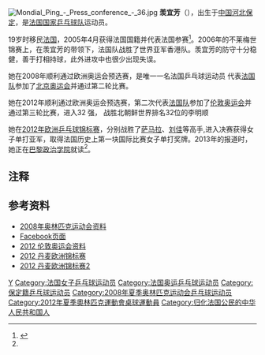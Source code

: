 {{noteTA|G1=Table Tennis}}
[[File:Mondial_Ping_-_Press_conference_-_36.jpg|thumb]]
'''羡宜芳'''（{{bd|1977年|8月20日}}），出生于[[中华人民共和国|中国]][[河北|河北]][[保定|保定]]，是[[法国国家乒乓球队|法国国家乒乓球队]]运动员。

19岁时移民[[法国|法国]]，2005年4月获得法国国籍并代表法国参赛<ref name="a1">{{Cite web |url=https://sports.qq.com/a/20130515/006992.htm |title=法国20万人参加乒乓球联赛 30年前已经职业化 |accessdate=2019-11-17 |author= |date=2013-05-15 |work=责任编辑：beppekong |publisher=腾讯网，来源：体坛周报 |language=Zh-hans |archive-date=2019-11-17 |archive-url=https://web.archive.org/web/20191117052659/https://sports.qq.com/a/20130515/006992.htm |dead-url=no }}</ref>。2006年的不莱梅世锦赛上，在羡宜芳的带领下，法国队战胜了世界亚军香港队。羡宜芳的防守十分稳健，善于打相持球，此外进攻中也很少出现失误。

她在2008年顺利通过欧洲奥运会预选赛，是唯一一名法国乒乓球运动员 代表[[2008年夏季奥林匹克运动会法国代表团|法国队]]参加了[[2008年夏季奥林匹克运动会|北京奥运会]]并通过第二轮比赛。

她在2012年顺利通过欧洲奥运会预选赛，第二次代表[[2012年夏季奥林匹克运动会法国代表团|法国队]]参加了[[伦敦奥运会|伦敦奥运会]]并通过第三轮比赛，进入32 强， 战胜北朝鲜世界排名32位的李明顺

她在[[2012年欧洲乒乓球锦标赛|2012年欧洲乒乓球锦标赛]]，分别战胜了[[伊丽莎贝塔·萨马拉|萨马拉]]、[[刘佳　(乒乓球运动员)|刘佳]]等高手,进入决赛获得女子单打亚军，取得法国历史上第一块国际比赛女子单打奖牌。2013年的报道时，她正在[[巴黎政治学院|巴黎政治学院]]就读<ref name="a1"/>。

== 注释 ==

{{Reflist}}

==参考资料==
{{commonscat|Xian Yi Fang}}
*[https://web.archive.org/web/20080906115155/http://results.beijing2008.cn/WRM/ENG/BIO/Athlete/0/213300.shtml 2008年奥林匹克运动会资料]
*[http://www.facebook.com/#!/pages/Xian-Yifang/140125182695980?ref=ts Facebook页面] {{Webarchive|url=https://archive.is/20120730131447/http://www.facebook.com/help/?faq=224562897555674#!/pages/Xian-Yifang/140125182695980?ref=ts |date=2012-07-30 }}
*[http://www.aoyunchina.com/2012/kuaixun/2012/0729/20371.html 2012 伦敦奥运会资料]{{dead link|date=2018年4月 |bot=InternetArchiveBot |fix-attempted=yes }}
*[https://web.archive.org/web/20121117141455/http://www.fftt.com/news/europe_2012/ 2012 丹麦欧洲锦标赛]
*[http://www.ittf.com/_front_page/ittf_full_story1.asp?Year=&General_Catigory=&ID=29574&Category=&Competition_ID=&Player_ID=102666& 2012 丹麦欧洲锦标赛2]{{dead link|date=2018年4月 |bot=InternetArchiveBot |fix-attempted=yes }}
{{DEFAULTSORT:Xian Yi Fang}}
[[Category:羡姓|Y]]
[[Category:法国女子乒乓球运动员|Category:法国女子乒乓球运动员]]
[[Category:法国奥运乒乓球运动员|Category:法国奥运乒乓球运动员]]
[[Category:保定籍乒乓球运动员|Category:保定籍乒乓球运动员]]
[[Category:2008年夏季奥林匹克运动会乒乓球运动员|Category:2008年夏季奥林匹克运动会乒乓球运动员]]
[[Category:2012年夏季奧林匹克運動會桌球運動員|Category:2012年夏季奧林匹克運動會桌球運動員]]
[[Category:归化法国公民的中华人民共和国人|Category:归化法国公民的中华人民共和国人]]